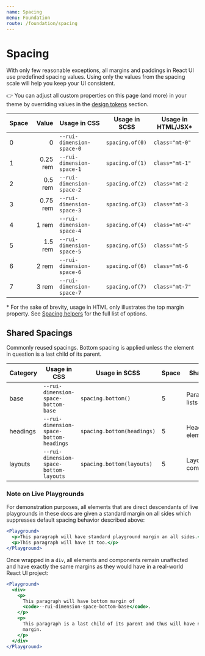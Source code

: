 ```yaml
---
name: Spacing
menu: Foundation
route: /foundation/spacing
---
```


# Spacing

With only few reasonable exceptions, all margins and paddings in React UI use
predefined spacing values. Using only the values from the spacing scale will
help you keep your UI consistent.

👉 You can adjust all custom properties on this page (and more) in your theme by
overriding values in the
[design tokens](/customize/theming/overview#design-tokens) section.

| Space | Value    | Usage in CSS              | Usage in SCSS   | Usage in HTML/JSX* |
|-------|---------:|---------------------------|-----------------|--------------------|
| 0     | 0        | `--rui-dimension-space-0` | `spacing.of(0)` | `class="mt-0"`     |
| 1     | 0.25 rem | `--rui-dimension-space-1` | `spacing.of(1)` | `class="mt-1"`     |
| 2     | 0.5 rem  | `--rui-dimension-space-2` | `spacing.of(2)` | `class="mt-2`      |
| 3     | 0.75 rem | `--rui-dimension-space-3` | `spacing.of(3)` | `class="mt-3`      |
| 4     | 1 rem    | `--rui-dimension-space-4` | `spacing.of(4)` | `class="mt-4"`     |
| 5     | 1.5 rem  | `--rui-dimension-space-5` | `spacing.of(5)` | `class="mt-5`      |
| 6     | 2 rem    | `--rui-dimension-space-6` | `spacing.of(6)` | `class="mt-6`      |
| 7     | 3 rem    | `--rui-dimension-space-7` | `spacing.of(7)` | `class="mt-7"`     |

\* For the sake of brevity, usage in HTML only illustrates the top margin
property. See [Spacing helpers](/css-helpers/spacing) for the full list of
options.

## Shared Spacings

Commonly reused spacings. Bottom spacing is applied unless the element in
question is a last child of its parent.

| Category | Usage in CSS                            | Usage in SCSS              | Space | Shared by              |
|----------|-----------------------------------------|----------------------------|-------|------------------------|
| base     | `--rui-dimension-space-bottom-base`     | `spacing.bottom()`         | 5     | Paragraphs, lists etc. |
| headings | `--rui-dimension-space-bottom-headings` | `spacing.bottom(headings)` | 5     | Heading elements       |
| layouts  | `--rui-dimension-space-bottom-layouts`  | `spacing.bottom(layouts)`  | 5     | Layout components      |

### Note on Live Playgrounds

For demonstration purposes, all elements that are direct descendants of live
playgrounds in these docs are given a standard margin on all sides which
suppresses default spacing behavior described above:

```jsx
<Playground>
  <p>This paragraph will have standard playground margin an all sides.</p>
  <p>This paragraph will have it too.</p>
</Playground>
```

Once wrapped in a `div`, all elements and components remain unaffected and have
exactly the same margins as they would have in a real-world React UI project:

```jsx
<Playground>
  <div>
    <p>
      This paragraph will have bottom margin of
      <code>--rui-dimension-space-bottom-base</code>.
    </p>
    <p>
      This paragraph is a last child of its parent and thus will have no bottom
      margin.
    </p>
  </div>
</Playground>
```

